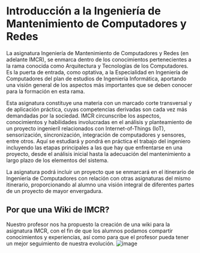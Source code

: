 # Introducción a la Ingeniería de Mantenimiento de Computadores y Redes

La asignatura Ingeniería de Mantenimiento de Computadores y Redes (en adelante IMCR), se enmarca dentro de los conocimientos pertenecientes a la rama conocida como Arquitectura y Tecnologías de los Computadores. Es la puerta de entrada, como optativa, a la Especialidad en Ingeniería de Computadores del plan de estudios de Ingeniería Informática, aportando una visión general de los aspectos más importantes que se deben conocer para la formación en esta rama.

Esta asignatura constituye una materia con un marcado corte transversal y de aplicación práctica, cuyas competencias derivadas son cada vez más demandadas por la sociedad. IMCR circunscribe los aspectos, conocimientos y habilidades involucradas en el análisis y planteamiento de un proyecto ingenieríl relacionados con Internet-of-Things (IoT), sensorización, sincronización, integración de computadores y sensores, entre otros. Aquí se estudiará y pondrá en práctica el trabajo del ingeniero incluyendo las etapas principales a las que hay que enfrentarse en una proyecto, desde el análisis inicial hasta la adecuación del mantenimiento a largo plazo de los elementos del sistema.

La asignatura podrá incluir un proyecto que se enmarcará en el itinerario de Ingeniería de Computadores con relación con otras asignaturas del mismo itinerario, proporcionando al alumno una visión integral de diferentes partes de un proyecto de mayor envergadura.

## Por que una Wiki de IMCR?
Nuestro profesor nos ha propuesto la creación de una wiki para la asignatura IMCR, con el fin de que los alumnos podamos compartir conocimientos y experiencias, así como para que el profesor pueda tener un mejor seguimiento de nuestra evolución.
![image](Marcelo.png)



